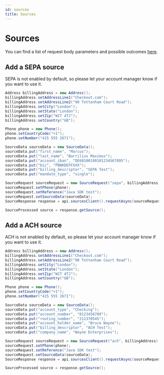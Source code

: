 ```yaml
---
id: sources
title: Sources
---
```



# Sources

You can find a list of request body parameters and possible outcomes [here](https://api-reference.checkout.com/#tag/Sources).

## Add a <Highlight color="#25c2a0">SEPA source</Highlight>

<Information type="information">
    SEPA is not enabled by default, so please let your account manager know if you want to use it.
</Information>

```java
Address billingAddress = new Address();
billingAddress.setAddressLine1("Checkout.com");
billingAddress.setAddressLine2("90 Tottenham Court Road");
billingAddress.setCity("London");
billingAddress.setState("London");
billingAddress.setZip("W1T 4TJ");
billingAddress.setCountry("GB");

Phone phone = new Phone();
phone.setCountryCode("+1");
phone.setNumber("415 555 2671");

SourceData sourceData = new SourceData();
sourceData.put("first_name", "Marcus");
sourceData.put("last_name", "Barrilius Maximus");
sourceData.put("account_iban", "DE68100100101234567895");
sourceData.put("bic", "PBNKDEFFXXX");
sourceData.put("billing_descriptor", "SEPA Test");
sourceData.put("mandate_type", "single");

SourceRequest sourceRequest = new SourceRequest("sepa", billingAddress);
sourceRequest.setPhone(phone);
sourceRequest.setReference("Java SDK test");
sourceRequest.setSourceData(sourceData);
SourceResponse response = api.sourcesClient().requestAsync(sourceRequest).get();

SourceProcessed source = response.getSource();
```

## Add a <Highlight color="#25c2a0">ACH source</Highlight>


<Information type="information">
    ACH is not enabled by default, so please let your account manager know if you want to use it.
</Information>

```java
Address billingAddress = new Address();
billingAddress.setAddressLine1("Checkout.com");
billingAddress.setAddressLine2("90 Tottenham Court Road");
billingAddress.setCity("London");
billingAddress.setState("London");
billingAddress.setZip("W1T 4TJ");
billingAddress.setCountry("GB");

Phone phone = new Phone();
phone.setCountryCode("+1");
phone.setNumber("415 555 2671");

SourceData sourceData = new SourceData();
sourceData.put("account_type", "Checking");
sourceData.put("account_number", "0123456789");
sourceData.put("routing_number", "211370545");
sourceData.put("account_holder_name", "Bruce Wayne");
sourceData.put("billing_descriptor", "ACH Test");
sourceData.put("company_name", "Wayne Enterprises");

SourceRequest sourceRequest = new SourceRequest("ach", billingAddress);
sourceRequest.setPhone(phone);
sourceRequest.setReference("Java SDK test");
sourceRequest.setSourceData(sourceData);
SourceResponse response = api.sourcesClient().requestAsync(sourceRequest).get();

SourceProcessed source = response.getSource();
```
